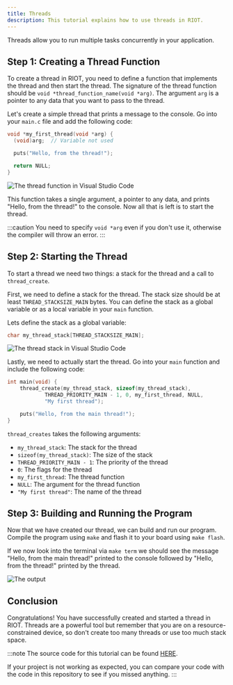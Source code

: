 ```yaml
---
title: Threads
description: This tutorial explains how to use threads in RIOT.
---
```



Threads allow you to run multiple tasks concurrently in your application.

## Step 1: Creating a Thread Function

To create a thread in RIOT, you need to define a function that implements the thread and then start the thread.
The signature of the thread function should be `void *thread_function_name(void *arg)`. The argument `arg` is a pointer to any data that you want to pass to the thread.

Let's create a simple thread that prints a message to the console. Go into your `main.c` file and add the following code:

```c
void *my_first_thread(void *arg) {
  (void)arg;  // Variable not used

  puts("Hello, from the thread!");

  return NULL;
}
```

![The thread function in Visual Studio Code](img/threads/01_thread_function.png)

This function takes a single argument, a pointer to any data, and prints "Hello, from the thread!" to the console. Now all that is left is to start the thread.

:::caution
You need to specify `void *arg` even if you don't use it, otherwise the compiler will throw an error.
:::

## Step 2: Starting the Thread

To start a thread we need two things: a stack for the thread and a call to `thread_create`.

First, we need to define a stack for the thread. The stack size should be at least `THREAD_STACKSIZE_MAIN` bytes.
You can define the stack as a global variable or as a local variable in your `main` function.

Lets define the stack as a global variable:

```c
char my_thread_stack[THREAD_STACKSIZE_MAIN];
```

![The thread stack in Visual Studio Code](img/threads/02_stack.png)

Lastly, we need to actually start the thread. Go into your `main` function and include the following code:

```c
int main(void) {
    thread_create(my_thread_stack, sizeof(my_thread_stack),
            THREAD_PRIORITY_MAIN - 1, 0, my_first_thread, NULL,
            "My first thread");

    puts("Hello, from the main thread!");
}
```

`thread_creates` takes the following arguments:
- `my_thread_stack`: The stack for the thread
- `sizeof(my_thread_stack)`: The size of the stack
- `THREAD_PRIORITY_MAIN - 1`: The priority of the thread
- `0`: The flags for the thread
- `my_first_thread`: The thread function
- `NULL`: The argument for the thread function
- `"My first thread"`: The name of the thread

## Step 3: Building and Running the Program

Now that we have created our thread, we can build and run our program. Compile the program using `make` and flash it to your board using `make flash`.

If we now look into the terminal via `make term` we should see the message "Hello, from the main thread!" printed to the console followed by "Hello, from the thread!" printed by the thread.

![The output](img/threads/03_output.png)


## Conclusion

Congratulations! You have successfully created and started a thread in RIOT.
Threads are a powerful tool but remember that you are on a resource-constrained device, so don't create too many threads or use too much stack space.

:::note
The source code for this tutorial can be found [HERE](https://github.com/AnnsAnns/RIOT-Tutorial-Repository/tree/05_threads).

If your project is not working as expected, you can compare your code with the code in this repository to see if you missed anything.
:::
